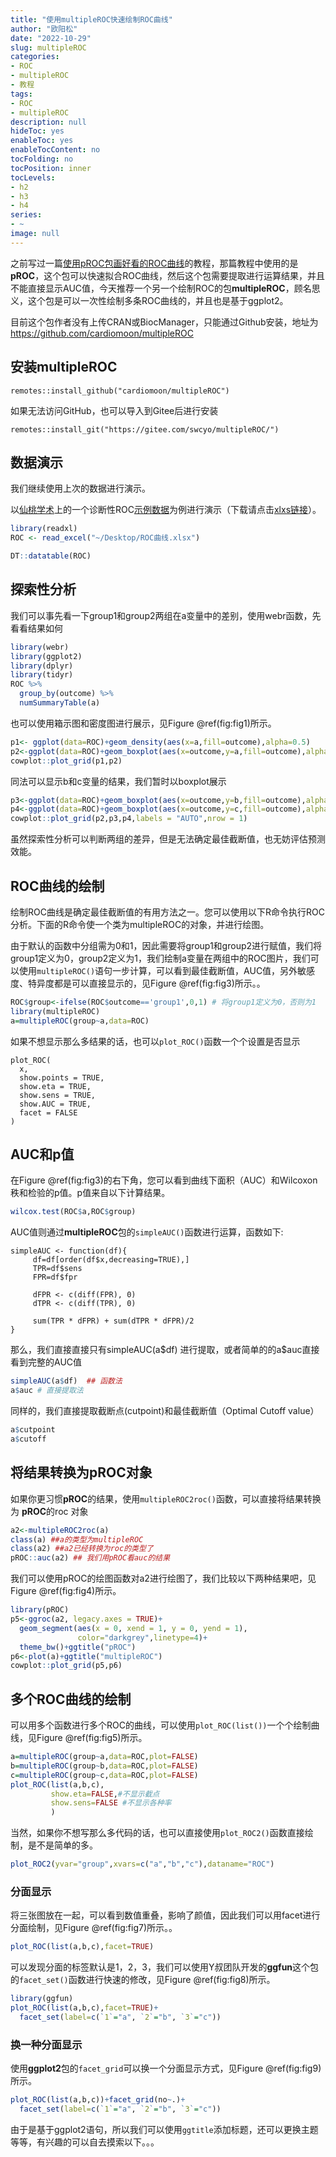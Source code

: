 ```yaml
---
title: "使用multipleROC快速绘制ROC曲线"
author: "欧阳松"
date: "2022-10-29"
slug: multipleROC
categories:
- ROC
- multipleROC
- 教程
tags:
- ROC
- multipleROC
description: null
hideToc: yes
enableToc: yes
enableTocContent: no
tocFolding: no
tocPosition: inner
tocLevels:
- h2
- h3
- h4
series:
- ~
image: null
---
```


之前写过一篇[使用pROC包画好看的ROC曲线](/course/proc/)的教程，那篇教程中使用的是**pROC**，这个包可以快速拟合ROC曲线，然后这个包需要提取进行运算结果，并且不能直接显示AUC值，今天推荐一个另一个绘制ROC的包**multipleROC**，顾名思义，这个包是可以一次性绘制多条ROC曲线的，并且也是基于ggplot2。

目前这个包作者没有上传CRAN或BiocManager，只能通过Github安装，地址为<https://github.com/cardiomoon/multipleROC>

## 安装multipleROC

    remotes::install_github("cardiomoon/multipleROC")

如果无法访问GitHub，也可以导入到Gitee后进行安装

    remotes::install_git("https://gitee.com/swcyo/multipleROC/")

## 数据演示

我们继续使用上次的数据进行演示。

以[仙桃学术](https://www.xiantao.love/)上的一个诊断性ROC[示例数据](https://bioinfomatics.xiantao.love/biotools/data/demo/test/rocPlot/ROC%E6%9B%B2%E7%BA%BF.xlsx)为例进行演示（下载请点击[xlxs链接](https://bioinfomatics.xiantao.love/biotools/data/demo/test/rocPlot/ROC%E6%9B%B2%E7%BA%BF.xlsx)）。

```r
library(readxl)
ROC <- read_excel("~/Desktop/ROC曲线.xlsx")
```

```r
DT::datatable(ROC)
```

## 探索性分析

我们可以事先看一下group1和group2两组在a变量中的差别，使用webr函数，先看看结果如何

```r
library(webr)
library(ggplot2)
library(dplyr)
library(tidyr)
ROC %>% 
  group_by(outcome) %>% 
  numSummaryTable(a)
```

也可以使用箱示图和密度图进行展示，见Figure \@ref(fig:fig1)所示。

```r
p1<- ggplot(data=ROC)+geom_density(aes(x=a,fill=outcome),alpha=0.5) 
p2<-ggplot(data=ROC)+geom_boxplot(aes(x=outcome,y=a,fill=outcome),alpha=0.5) 
cowplot::plot_grid(p1,p2)
```

同法可以显示b和c变量的结果，我们暂时以boxplot展示

```r
p3<-ggplot(data=ROC)+geom_boxplot(aes(x=outcome,y=b,fill=outcome),alpha=0.5)
p4<-ggplot(data=ROC)+geom_boxplot(aes(x=outcome,y=c,fill=outcome),alpha=0.5)
cowplot::plot_grid(p2,p3,p4,labels = "AUTO",nrow = 1)
```

虽然探索性分析可以判断两组的差异，但是无法确定最佳截断值，也无妨评估预测效能。

## ROC曲线的绘制

绘制ROC曲线是确定最佳截断值的有用方法之一。您可以使用以下R命令执行ROC分析。下面的R命令使一个类为multipleROC的对象，并进行绘图。

由于默认的函数中分组需为0和1，因此需要将group1和group2进行赋值，我们将group1定义为0，group2定义为1，我们绘制a变量在两组中的ROC图片，我们可以使用`multipleROC()`语句一步计算，可以看到最佳截断值，AUC值，另外敏感度、特异度都是可以直接显示的，见Figure \@ref(fig:fig3)所示。。

```r
ROC$group<-ifelse(ROC$outcome=='group1',0,1) # 将group1定义为0，否则为1
library(multipleROC)
a=multipleROC(group~a,data=ROC)
```

如果不想显示那么多结果的话，也可以`plot_ROC()`函数一个个设置是否显示

    plot_ROC(
      x,
      show.points = TRUE,
      show.eta = TRUE,
      show.sens = TRUE,
      show.AUC = TRUE,
      facet = FALSE
    )

## AUC和p值

在Figure \@ref(fig:fig3)的右下角，您可以看到曲线下面积（AUC）和Wilcoxon秩和检验的p值。p值来自以下计算结果。

```r
wilcox.test(ROC$a,ROC$group)
```

AUC值则通过**multipleROC**包的`simpleAUC()`函数进行运算，函数如下:

    simpleAUC <- function(df){
         df=df[order(df$x,decreasing=TRUE),]
         TPR=df$sens
         FPR=df$fpr

         dFPR <- c(diff(FPR), 0)
         dTPR <- c(diff(TPR), 0)

         sum(TPR * dFPR) + sum(dTPR * dFPR)/2
    }

那么，我们直接直接只有simpleAUC(a\$df) 进行提取，或者简单的的a\$auc直接看到完整的AUC值

```r
simpleAUC(a$df)  ## 函数法
a$auc # 直接提取法
```

同样的，我们直接提取截断点(cutpoint)和最佳截断值（Optimal Cutoff value）

```r
a$cutpoint
a$cutoff
```

## 将结果转换为**pROC对象**

如果你更习惯**pROC**的结果，使用`multipleROC2roc()`函数，可以直接将结果转换为 **pROC**的roc 对象

```r
a2<-multipleROC2roc(a)
class(a) ##a的类型为multipleROC
class(a2) ##a2已经转换为roc的类型了
pROC::auc(a2) ## 我们用pROC看auc的结果
```

我们可以使用pROC的绘图函数对a2进行绘图了，我们比较以下两种结果吧，见Figure \@ref(fig:fig4)所示。

```r
library(pROC)
p5<-ggroc(a2, legacy.axes = TRUE)+
  geom_segment(aes(x = 0, xend = 1, y = 0, yend = 1), 
               color="darkgrey",linetype=4)+
  theme_bw()+ggtitle("pROC")
p6<-plot(a)+ggtitle("multipleROC")
cowplot::plot_grid(p5,p6)
```

## 多个ROC曲线的绘制

可以用多个函数进行多个ROC的曲线，可以使用`plot_ROC(list())`一个个绘制曲线，见Figure \@ref(fig:fig5)所示。

```r
a=multipleROC(group~a,data=ROC,plot=FALSE)
b=multipleROC(group~b,data=ROC,plot=FALSE)
c=multipleROC(group~c,data=ROC,plot=FALSE)
plot_ROC(list(a,b,c),
         show.eta=FALSE,#不显示截点
         show.sens=FALSE #不显示各种率
         )
```

当然，如果你不想写那么多代码的话，也可以直接使用`plot_ROC2()`函数直接绘制，是不是简单的多。

```r
plot_ROC2(yvar="group",xvars=c("a","b","c"),dataname="ROC")
```

### 分面显示

将三张图放在一起，可以看到数值重叠，影响了颜值，因此我们可以用facet进行分面绘制，见Figure \@ref(fig:fig7)所示。。

```r
plot_ROC(list(a,b,c),facet=TRUE)
```

可以发现分面的标签默认是1，2，3，我们可以使用Y叔团队开发的**ggfun**这个包的`facet_set()`函数进行快速的修改，见Figure \@ref(fig:fig8)所示。

```r
library(ggfun)
plot_ROC(list(a,b,c),facet=TRUE)+
  facet_set(label=c(`1`="a", `2`="b", `3`="c"))
```

### 换一种分面显示

使用**ggplot2**包的`facet_grid`可以换一个分面显示方式，见Figure \@ref(fig:fig9)所示。

```r
plot_ROC(list(a,b,c))+facet_grid(no~.)+
  facet_set(label=c(`1`="a", `2`="b", `3`="c"))
```

由于是基于ggplot2语句，所以我们可以使用`ggtitle`添加标题，还可以更换主题等等，有兴趣的可以自去摸索以下。。。
